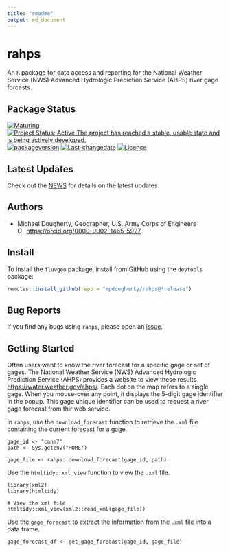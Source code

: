 ```yaml
---
title: "readme"
output: md_document
---
```


<!-- README.md is generated from README.Rmd. Please edit that file -->

# rahps
An `R` package for data access and reporting for the National Weather Service (NWS) Advanced Hydrologic Prediction Service (AHPS) river gage forcasts. 

## Package Status
[![Maturing](https://img.shields.io/badge/lifecycle-maturing-blue.svg)](https://www.tidyverse.org/lifecycle)
[![Project Status: Active The project has reached a stable, usable state and is being actively developed.](https://www.repostatus.org/badges/latest/active.svg)](https://www.repostatus.org/#active)
[![packageversion](https://img.shields.io/badge/Package%20version-0.1.1-orange.svg?style=flat-square)](commits/master)
[![Last-changedate](https://img.shields.io/badge/last%20change-`r gsub('-', '--', Sys.Date())`-yellowgreen.svg)](/commits/master)
[![Licence](https://img.shields.io/badge/licence-CC0-blue.svg)](http://choosealicense.com/licenses/cc0-1.0/)

## Latest Updates
Check out the [NEWS](NEWS.md) for details on the latest updates. 


## Authors

* Michael Dougherty, Geographer, U.S. Army Corps of Engineers
<div itemscope itemtype="https://schema.org/Person"><a itemprop="sameAs" content="https://orcid.org/0000-0002-1465-5927" href="https://orcid.org/0000-0002-1465-5927" target="orcid.widget" rel="me noopener noreferrer" style="vertical-align:top;"><img src="https://orcid.org/sites/default/files/images/orcid_16x16.png" style="width:1em;margin-right:.5em;" alt="ORCID iD icon">https://orcid.org/0000-0002-1465-5927</a></div>

## Install
To install the `fluvgeo` package, install from GitHub using the `devtools` package:

```r
remotes::install_github(repo = "mpdougherty/rahps@*release")
```

## Bug Reports
If you find any bugs using `rahps`, please open an [issue](https://github.com/mpdougherty/rahps/issues). 

## Getting Started
Often users want to know the river forecast for a specific gage or set of gages. The National Weather Service (NWS) Advanced Hydrologic Prediction Service (AHPS) provides a website to view these results [https://water.weather.gov/ahps/](https://water.weather.gov/ahps/). Each dot on the map refers to a single gage. When you mouse-over any point, it displays the 5-digit gage identifier in the popup. This gage unique identifier can be used to request a river gage forecast from thir web service. 

In `rahps`, use the `download_forecast` function to retrieve the `.xml` file containing the current forecast for a gage. 

```
gage_id <- "canm7"
path <- Sys.getenv("HOME")

gage_file <- rahps::download_forecast(gage_id, path)
```

Use the `htmltidy::xml_view` function to view the `.xml` file. 

```
library(xml2)
library(htmltidy)

# View the xml file
htmltidy::xml_view(xml2::read_xml(gage_file))
```

Use the `gage_forecast` to extract the information from the `.xml` file into a data frame. 

```
gage_forecast_df <- get_gage_forecast(gage_id, gage_file)
```
